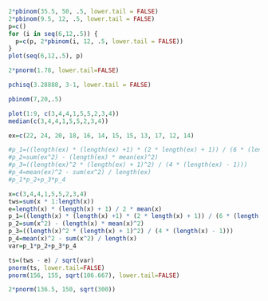 ```r
2*pbinom(35.5, 50, .5, lower.tail = FALSE)
2*pbinom(9.5, 12, .5, lower.tail = FALSE)
p=c()
for (i in seq(6,12,.5)) {
  p=c(p, 2*pbinom(i, 12, .5, lower.tail = FALSE))
}
plot(seq(6,12,.5), p)
```
```r
2*pnorm(1.78, lower.tail=FALSE)
```
```r
pchisq(3.28888, 3-1, lower.tail = FALSE)
```
```r
pbinom(7,20,.5)
```
```r
plot(1:9, c(3,4,4,1,5,5,2,3,4))
median(c(3,4,4,1,5,5,2,3,4))
```
```r
ex=c(22, 24, 20, 18, 16, 14, 15, 15, 13, 17, 12, 14)

#p_1=((length(ex) * (length(ex) +1) * (2 * length(ex) + 1)) / (6 * (length(ex) - 1)))
#p_2=sum(ex^2) - (length(ex) * mean(ex)^2)
#p_3=((length(ex)^2 * (length(ex) + 1)^2) / (4 * (length(ex) - 1)))
#p_4=mean(ex)^2 - sum(ex^2) / length(ex)
#p_1*p_2+p_3*p_4

x=c(3,4,4,1,5,5,2,3,4)
tws=sum(x * 1:length(x))
e=length(x) * (length(x) + 1) / 2 * mean(x)
p_1=((length(x) * (length(x) +1) * (2 * length(x) + 1)) / (6 * (length(x) - 1)))
p_2=sum(x^2) - (length(x) * mean(x)^2)
p_3=((length(x)^2 * (length(x) + 1)^2) / (4 * (length(x) - 1)))
p_4=mean(x)^2 - sum(x^2) / length(x)
var=p_1*p_2+p_3*p_4

ts=(tws - e) / sqrt(var)
pnorm(ts, lower.tail=FALSE)
pnorm(156, 155, sqrt(106.667), lower.tail=FALSE)
```
```r
2*pnorm(136.5, 150, sqrt(300))
```


